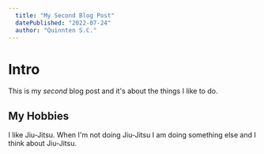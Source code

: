 ```yaml
---
  title: "My Second Blog Post"
  datePublished: "2022-07-24"
  author: "Quinnten S.C."
---
```


# Intro

This is my _second_ blog post and it's about the things I like to do.

## My Hobbies

I like Jiu-Jitsu. When I'm not doing Jiu-Jitsu I am doing something else and I think about Jiu-Jitsu.
